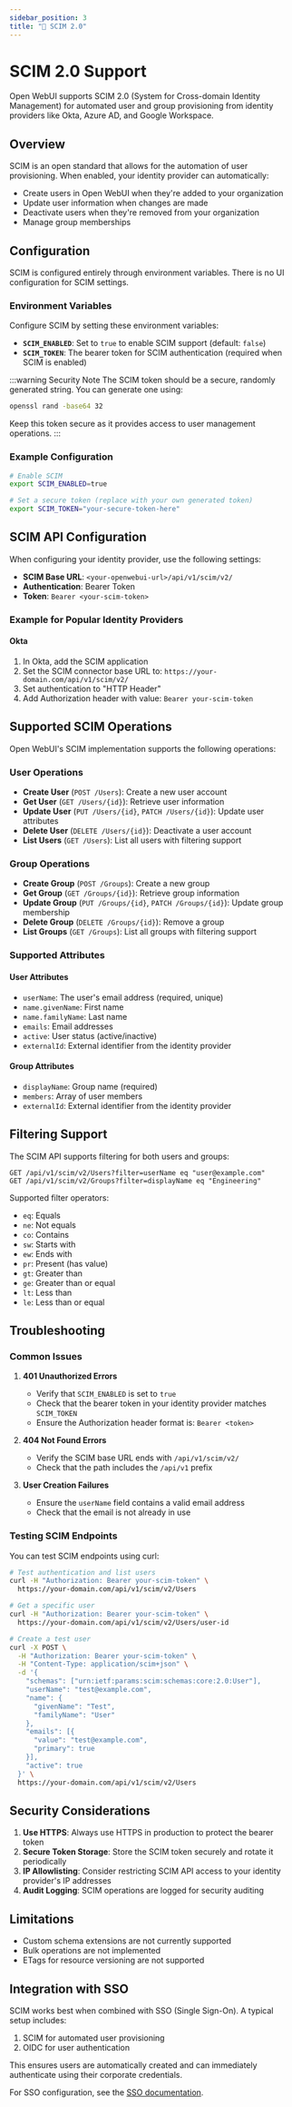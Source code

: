 ```yaml
---
sidebar_position: 3
title: "🚀 SCIM 2.0"
---
```


# SCIM 2.0 Support

Open WebUI supports SCIM 2.0 (System for Cross-domain Identity Management) for automated user and group provisioning from identity providers like Okta, Azure AD, and Google Workspace.

## Overview

SCIM is an open standard that allows for the automation of user provisioning. When enabled, your identity provider can automatically:
- Create users in Open WebUI when they're added to your organization
- Update user information when changes are made
- Deactivate users when they're removed from your organization
- Manage group memberships

## Configuration

SCIM is configured entirely through environment variables. There is no UI configuration for SCIM settings.

### Environment Variables

Configure SCIM by setting these environment variables:

- **`SCIM_ENABLED`**: Set to `true` to enable SCIM support (default: `false`)
- **`SCIM_TOKEN`**: The bearer token for SCIM authentication (required when SCIM is enabled)

:::warning Security Note
The SCIM token should be a secure, randomly generated string. You can generate one using:
```bash
openssl rand -base64 32
```
Keep this token secure as it provides access to user management operations.
:::

### Example Configuration

```bash
# Enable SCIM
export SCIM_ENABLED=true

# Set a secure token (replace with your own generated token)
export SCIM_TOKEN="your-secure-token-here"
```

## SCIM API Configuration

When configuring your identity provider, use the following settings:

- **SCIM Base URL**: `<your-openwebui-url>/api/v1/scim/v2/`
- **Authentication**: Bearer Token
- **Token**: `Bearer <your-scim-token>`

### Example for Popular Identity Providers

#### Okta
1. In Okta, add the SCIM application
2. Set the SCIM connector base URL to: `https://your-domain.com/api/v1/scim/v2/`
3. Set authentication to "HTTP Header"
4. Add Authorization header with value: `Bearer your-scim-token`


## Supported SCIM Operations

Open WebUI's SCIM implementation supports the following operations:

### User Operations
- **Create User** (`POST /Users`): Create a new user account
- **Get User** (`GET /Users/{id}`): Retrieve user information
- **Update User** (`PUT /Users/{id}`, `PATCH /Users/{id}`): Update user attributes
- **Delete User** (`DELETE /Users/{id}`): Deactivate a user account
- **List Users** (`GET /Users`): List all users with filtering support

### Group Operations
- **Create Group** (`POST /Groups`): Create a new group
- **Get Group** (`GET /Groups/{id}`): Retrieve group information
- **Update Group** (`PUT /Groups/{id}`, `PATCH /Groups/{id}`): Update group membership
- **Delete Group** (`DELETE /Groups/{id}`): Remove a group
- **List Groups** (`GET /Groups`): List all groups with filtering support

### Supported Attributes

#### User Attributes
- `userName`: The user's email address (required, unique)
- `name.givenName`: First name
- `name.familyName`: Last name
- `emails`: Email addresses
- `active`: User status (active/inactive)
- `externalId`: External identifier from the identity provider

#### Group Attributes
- `displayName`: Group name (required)
- `members`: Array of user members
- `externalId`: External identifier from the identity provider

## Filtering Support

The SCIM API supports filtering for both users and groups:

```
GET /api/v1/scim/v2/Users?filter=userName eq "user@example.com"
GET /api/v1/scim/v2/Groups?filter=displayName eq "Engineering"
```

Supported filter operators:
- `eq`: Equals
- `ne`: Not equals
- `co`: Contains
- `sw`: Starts with
- `ew`: Ends with
- `pr`: Present (has value)
- `gt`: Greater than
- `ge`: Greater than or equal
- `lt`: Less than
- `le`: Less than or equal

## Troubleshooting

### Common Issues

1. **401 Unauthorized Errors**
   - Verify that `SCIM_ENABLED` is set to `true`
   - Check that the bearer token in your identity provider matches `SCIM_TOKEN`
   - Ensure the Authorization header format is: `Bearer <token>`

2. **404 Not Found Errors**
   - Verify the SCIM base URL ends with `/api/v1/scim/v2/`
   - Check that the path includes the `/api/v1` prefix

3. **User Creation Failures**
   - Ensure the `userName` field contains a valid email address
   - Check that the email is not already in use

### Testing SCIM Endpoints

You can test SCIM endpoints using curl:

```bash
# Test authentication and list users
curl -H "Authorization: Bearer your-scim-token" \
  https://your-domain.com/api/v1/scim/v2/Users

# Get a specific user
curl -H "Authorization: Bearer your-scim-token" \
  https://your-domain.com/api/v1/scim/v2/Users/user-id

# Create a test user
curl -X POST \
  -H "Authorization: Bearer your-scim-token" \
  -H "Content-Type: application/scim+json" \
  -d '{
    "schemas": ["urn:ietf:params:scim:schemas:core:2.0:User"],
    "userName": "test@example.com",
    "name": {
      "givenName": "Test",
      "familyName": "User"
    },
    "emails": [{
      "value": "test@example.com",
      "primary": true
    }],
    "active": true
  }' \
  https://your-domain.com/api/v1/scim/v2/Users
```

## Security Considerations

1. **Use HTTPS**: Always use HTTPS in production to protect the bearer token
2. **Secure Token Storage**: Store the SCIM token securely and rotate it periodically
3. **IP Allowlisting**: Consider restricting SCIM API access to your identity provider's IP addresses
4. **Audit Logging**: SCIM operations are logged for security auditing

## Limitations

- Custom schema extensions are not currently supported
- Bulk operations are not implemented
- ETags for resource versioning are not supported

## Integration with SSO

SCIM works best when combined with SSO (Single Sign-On). A typical setup includes:
1. SCIM for automated user provisioning
2. OIDC for user authentication

This ensures users are automatically created and can immediately authenticate using their corporate credentials.

For SSO configuration, see the [SSO documentation](https://docs.openwebui.com/features/sso/).
